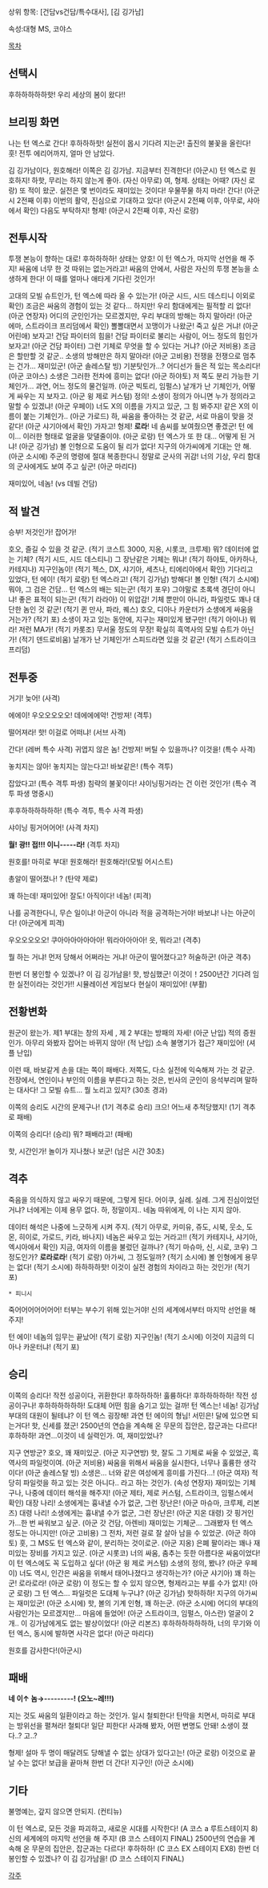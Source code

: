 상위 항목: [건담vs건담/특수대사], [김 깅가남]

속성:대형 MS, 코야스

[[목차]]

== 선택시 ==
후하하하하하핫! 우리 세상의 봄이 왔다!!

== 브리핑 화면 ==
나는 턴 엑스로 간다! 
후하하하핫! 실전이 몹시 기다려 지는군! 
출진의 불꽃을 올린다! 
훗! 전투 에리어까지, 얼마 안 남았다.
 
김 깅가남이다, 원호해라!  
이쪽은 김 깅가남. 지금부터 진격한다! (아군시) 
턴 엑스로 원호하지! 하핫, 무리는 하지 않는게 좋아. (자신 아무로) 
여, 형제. 상태는 어때? (자신 로랑)
또 적이 왔군. 실전은 몇 번이라도 재미있는 것이다!  
우물쭈물 하지 마라! 간다! (아군시 2전째 이후) 
이번의 활약, 진심으로 기대하고 있다! (아군시 2전째 이후, 아무로, 샤아에서 확인) 
다음도 부탁하지! 형제! (아군시 2전째 이후, 자신 로랑)

== 전투시작 ==
투쟁 본능이 향하는 대로! 후하하하하! 
상태는 양호! 이 턴 엑스가, 마지막 선언을 해 주지! 
싸움에 너무 한 것 따위는 없는거라고!
싸움의 안에서, 사람은 자신의 투쟁 본능을 소생하게 한다! 
이 때를 얼마나 애타게 기다린 것인가! 

고대의 모빌 슈트인가, 턴 엑스에 따라 올 수 있는가! (아군 시드, 시드 데스티니 이외로 확인) 
조금은 싸움의 경험이 있는 것 같다… 하지만! 우리 함대에게는 필적할 리 없다! (아군 연장자) 
어디의 군인인가는 모르겠지만, 우리 부대의 방해는 하지 말아라! (아군 에마, 스트라이크 프리덤에서 확인) 
뽈뽈대면서 꼬맹이가 나왔군! 죽고 싶은 거냐! (아군 어린애) 
보자고! 건담 파이터의 힘을! 
건담 파이터로 불리는 사람이, 어느 정도의 힘인가 보자고! (아군 건담 파이터) 
그런 기체로 무엇을 할 수 있다는 거냐? (아군 저비용) 
조금은 할만할 것 같군.. 소생의 방해만은 하지 말아라! (아군 고비용) 
전쟁을 전쟁으로 멈추는 건가… 재미있군! (아군 솔레스탈 빙) 
기분탓인가…? 어디선가 들은 적 있는 목소리다! (아군 코야스) 
소생은 그러한 전차에 흥미는 없다! (아군 하야토)  
저 쪽도 분리 가능한 기체인가… 과연, 어느 정도의 물건일까. (아군 빅토리, 임펄스) 
날개가 난 기체인가, 어떻게 싸우는 지 보자고. (아군 윙 제로 커스텀) 
정의! 소생이 정의가 아니면 누가 정의라고 말할 수 있겠냐! (아군 우페이) 
너도 X의 이름을 가지고 있군, 그 힘 봐주지! 
같은 X의 이름이 붙는 기체인가.. (아군 가로드) 
하, 싸움을 좋아하는 것 같군, 서로 마음이 맞을 것 같다! (아군 샤기아에서 확인) 
가자고! 형제!
'''로라'''! 네 솜씨를 보여줬으면 좋겠군! 
턴 에이… 이러한 형태로 얼굴을 맞댈줄이야. (아군 로랑) 
턴 엑스가 또 한 대… 어떻게 된 거냐! (아군 깅가남) 
볼 인형으로 도움이 될 리가 없다! 
지구의 아가씨에게 기대는 안 해. (아군 소시에) 
주군의 명령에 절대 복종한다니 정말로 군사의 귀감! 너의 기상, 우리 함대의 군사에게도 보여 주고 싶군! (아군 마리다) 

재미있어, 네놈! (vs 데빌 건담)


== 적 발견 ==
승부! 
저것인가! 
잡어가!
 
호오, 즐길 수 있을 것 같군. (적기 코스트 3000, 지옹, 시롯코, 크루제) 
뭐? 데이터에 없는 기체? (적기 시드, 시드 데스티니) 
그 장난같은 기체는 뭐냐! (적기 하야토, 아카하나, 카테지나) 
지구인놈이! (적기 젝스, DX, 샤기아, 세츠나, 티에리아에서 확인) 
기다리고 있었다, 턴 에이! (적기 로랑) 
턴 엑스라고! (적기 깅가남) 
방해다! 볼 인형! (적기 소시에) 
뭐야, 그 검은 건담… 턴 엑스의 배는 되는군! (적기 포우) 
그야말로 초록색 경단이 아니냐! 좋은 표적이 되는군! (적기 라라아) 
이 위압감! 기체 뿐만이 아니라, 파일럿도 꽤나 대단한 놈인 것 같군! (적기 퀸 만사, 파라, 퀘스) 
호오, 디아나 카운터가 소생에게 싸움을 거는가? (적기 포) 
소생이 자고 있는 동안에, 지구는 재미있게 됐구만! (적기 아이나) 
뭐라! 저런 MA가! (적기 카롯조) 
무서울 정도의 무장! 확실히 흑역사의 모빌 슈트가 아닌가! (적기 덴드로비움) 
날개가 난 기체인가! 스피드라면 있을 것 같군! (적기 스트라이크 프리덤)


== 전투중 ==
거기! 
늦어! (사격)
 
에에이! 
우오오오오오! 
데에에에악! 
건방져! (격투)
 
떨어져라! 
핫! 
이걸로 어떠냐! (서브 사격)
 
간다! (레버 특수 사격) 
귀엽지 않은 놈! 
건방져!  
버틸 수 있을까나? 이것을! (특수 사격) 

놓치지는 않아! 
놓치지는 않는다고! 
바보같은! (특수 격투)
 
잡았다고! (특수 격투 파생) 
침략의 불꽃이다!
샤이닝핑거라는 건 이런 것인가! (특수 격투 파생 명중시)

후후하하하하하하! (특수 격투, 특수 사격 파생) 

샤이닝 핑거어어어! (사격 차지)
 
'''월! 광!! 접!!! 이니-----라!''' (격투 차지) 

원호를! 
마히로 부대! 원호해라!
원호해라!(모빌 어시스트)

총알이 떨어졌나! ? (탄약 제로)


꽤 하는데! 
재미있어!
잘도! 
아직이다! 
네놈! (피격)

나를 공격한다니, 무슨 일이냐! 
아군이 아니라 적을 공격하는거야!  
바보냐! 나는 아군이다! (아군에게 피격)

우오오오오오! 
쿠아아아아아아아!
뭐라아아아아!
읏, 뭐라고! (격추)
 
뭘 하는 거냐!
먼저 당해서 어쩌라는 거냐! 
아군이 떨어졌다고? 
허술하군! (아군 격추)

한번 더 봉인할 수 있겠나? 이 김 깅가남을! 
핫, 방심했군! 
이것이！2500년간 기다려 임한 실전이라는 것인가!! 
시뮬레이션 게임보다 현실이 재미있어! (부활)


== 전황변화 ==
원군이 왔는가. 제1 부대는 창의 자세 , 제 2 부대는 방패의 자세! (아군 난입) 
적의 증원인가. 아무리 와봤자 잡어는 바뀌지 않아! (적 난입) 
소속 불명기가 접근? 재미있어! (셔플 난입)
 
이런 때, 바보같게 손을 대는 쪽이 패배다. 
저쪽도, 다소 실전에 익숙해져 가는 것 같군. 
전장에서, 연인이나 부인의 이름을 부른다고 하는 것은, 빈사의 군인이 응석부리며 말하는 대사다! 
그 모빌 슈트… 뭘 노리고 있지? (30초 경과)

이쪽의 승리도 시간의 문제구나! (1기 격추로 승리) 
크으! 어느새 추적당했지! (1기 격추로 패배) 

이쪽의 승리다! (승리) 
뭐? 패배라고! (패배) 

핫, 시간인가! 놀이가 지나쳤나 보군! (남은 시간 30초)

== 격추 == 
죽음을 의식하지 않고 싸우기 때문에, 그렇게 된다. 
어이쿠, 실례. 실례. 
그게 진심이었던 거냐? 
너에게는 이제 용무 없다.
하, 정말이지.. 
네놈 따위에게, 이 나는 지지 않아.
 
데이터 해석은 나중에 느긋하게 시켜 주지. (적기 아무로, 카미유, 쥬도, 시북, 웃소, 도몬, 히이로, 가로드, 키라, 바나지) 
네놈은 싸우고 있는 거라고!! (적기 카테지나, 샤기아, 엑시아에서 확인)  
지금, 여자의 이름을 불렀던 걸까나? (적기 마슈마, 신, 시로, 코우) 
그 정도인가? '''로라로라'''! (적기 로랑) 
아가씨, 그 정도일까? (적기 소시에) 
볼 인형에게 용무는 없다! (적기 소시에) 
하하하하핫! 이것이 실전 경험의 차이라고 하는 것인가! (적기 포)

 * 피니시
죽어어어어어어어! 
터부는 부수기 위해 있는거야! 
신의 세계에서부터 마지막 선언을 해 주지!
 
턴 에이! 네놈의 임무는 끝났어! (적기 로랑) 
지구인놈! (적기 소시에) 
이것이 지금의 디아나 카운터냐! (적기 포)


== 승리 ==
이쪽의 승리다!
작전 성공이다, 귀환한다! 
후하하하하! 훌륭하다! 
후하하하하하! 작전 성공이구나! 
후하하하하하하! 도대체 어떤 힘을 숨기고 있는 걸까! 턴 엑스는! 
네놈! 깅가남 부대의 대원이 될테냐? 
이 턴 엑스 굉장해! 과연 턴 에이의 형님! 
서민은! 달에 있으면 되는거다! 
핫, 신세를 졌군! 
2500년의 연습을 계속해 온 무문의 집안은, 잡군과는 다르다! 후하하하! 
과연…이것이 네 실력인가. 
여, 재미있었나? 

지구 연방군? 호오, 꽤 재미있군. (아군 지구연방) 
핫, 잘도 그 기체로 싸울 수 있었군, 흑역사의 파일럿이여. (아군 저비용) 
싸움을 위해서 싸움을 실시한다, 너무나 훌륭한 생각이다! (아군 솔레스탈 빙) 
소생은… 너와 같은 여성에게 흥미를 가진다…! (아군 여자) 
적당히 파일럿을 하고 있는 것은 아니다.. 라고 하는 것인가. (속성 연장자) 
재미있는 기체구나, 나중에 데이터 해석을 해주지! (아군 제타, 제로 커스텀, 스트라이크, 임펄스에서 확인) 
대장 나리! 소생에게는 흉내낼 수가 없군, 그런 장난은! (아군 마슈마, 크루제, 리본즈) 
대령 나리! 소생에게는 흉내낼 수가 없군, 그런 장난은! (아군 지온 대령) 
갓 핑거인가…한 번 싸워보고 싶군. (아군 갓 건담, 아렌비) 
재미있는 기체군… 그래봤자 턴 엑스 정도는 아니지만! (아군 고비용) 
그 전차, 저런 걸로 잘 살아 남을 수 있었군. (아군 하야토) 
훗, 그 MS도 턴 엑스와 같이, 분리하는 것이로군. (아군 지옹) 
은폐 팔이라는 꽤나 재미있는 장비를 가지고 있군. (아군 시롯코) 
너의 싸움, 춤추는 듯한 아름다운 싸움이었다! 이 턴 엑스에도 꼭 도입하고 싶다! (아군 윙 제로 커스텀) 
소생의 정의, 봤나? (아군 우페이) 
너도 역시, 인간은 싸움을 위해서 태어나졌다고 생각하는가? (아군 샤기아) 
꽤 하는군! 로라로라! (아군 로랑) 
이 정도는 할 수 있지 않으면, 형제라고는 부를 수가 없지! (아군 로랑) 
그 턴 엑스… 파일럿은 도대체 누구냐? (아군 깅가남)  
핫하하하! 지구의 아가씨는 재미있군! (아군 소시에) 
핫, 볼의 기계 인형, 꽤 하는군. (아군 소시에) 
어디의 부대의 사람인가는 모르겠지만… 마음에 들었어! (아군 스트라이크,  임펄스, 아스란) 
얼굴이 2개.. 이 깅가남에게도 없는 발상이었다! (아군 리본즈) 
후하하하하하하하, 너의 무기와 이 턴 엑스, 동시에 발하면 사각은 없다! (아군 마리다) 
 
원호를 감사한다!(아군시)


== 패배 ==
'''네 이↑ 놈→---------! (오노~레!!!)'''

지는 것도 싸움의 일환이라고 하는 것인가. 
일시 철퇴한다! 탄막을 치면서, 마히로 부대는 방위선을 펼쳐라! 
철퇴다! 일단 피한다! 
사과해 봤자,  어떤 변명도 안돼! 
소생이 졌다..? 고..? 

형제! 설마 두 명이 매달려도 당해낼 수 없는 상대가 있다고는! (아군 로랑)  
이것으로 끝날 수는 없다! 보급을 끝마쳐 한번 더 간다! 지구인! (아군 소시에)


== 기타 ==
불명예는, 갚지 않으면 안되지. (컨티뉴)

이 턴 엑스로, 모든 것을 파괴하고, 새로운 시대를 시작한다! (A 코스 a 루트스테이지 8) 
신의 세계에의 마지막 선언을 해 주지! (B 코스 스테이지 FINAL) 
2500년의 연습을 계속해 온 무문의 집안은, 잡군과는 다르다! 후하하하! (C 코스 EX 스테이지 EX8) 
한번 더 봉인할 수 있겠나? 이 김 깅가남을! (D 코스 스테이지 FINAL)


[[각주]]
